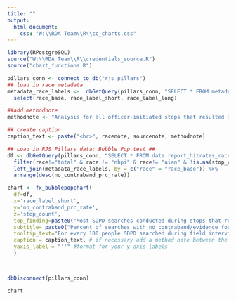 ```yaml
---
title: ""
output:
  html_document:
    css: "W:\\RDA Team\\R\\cc_charts.css"
---
```

<!-- link to Google Font -->
<link href="https://fonts.googleapis.com/css2?family=Inter:wght@100;200;300;400;500;600;700;800;900&display=swap" rel="stylesheet">

```r

library(RPostgreSQL)
source("W:\\RDA Team\\R\\credentials_source.R")
source("chart_functions.R")

pillars_conn <- connect_to_db("rjs_pillars")
## load in race metadata
metadata_race_labels <-  dbGetQuery(pillars_conn, "SELECT * FROM metadata_race_labels") %>% 
  select(race_base, race_label_short, race_label_long)

##add methodnote
methodnote <- "Analysis for all officer-initiated stops that resulted in a search and field interview card completed."

## create caption
caption_text <- paste("<br>", racenote, sourcenote, methodnote)

## Load in RJS Pillars data: Bubble Pop test ##
df <- dbGetQuery(pillars_conn, "SELECT * FROM data.report_hitrates_race_ficard_person")  %>% 
  filter(race!="total" & race != "nhpi" & race!= "aian" & !is.na(stop_count))  %>% 
  left_join(metadata_race_labels, by = c("race" = "race_base")) %>% 
  arrange(desc(no_contraband_prc_rate))

chart <- fx_bubblepopchart(
  df=df, 
  x='race_label_short', 
  y='no_contraband_prc_rate', 
  z='stop_count',
  top_finding=paste0("Most SDPD searches conducted during stops that result in field interviews target people of color and yield no contraband"), # this is the top finding from the chart that gets used like a title
  subtitle= paste0("Percent of searches with no contraband/evidence found during field interview cards by race"), # this is the more standard chart title that gets used as a subtitle
  tooltip_text="For every 100 people SDPD searched during field interview cards of<br>individuals perceived as <b>{point.race_label_short:.1f}</b>, SDPD found no contraband/evidence<br>in <b>{point.no_contraband_prc_rate:.1f}</b> of people searched, a total of <b>{point.stop_count:,0f}</b> biased searches.", # customize your tooltip as a statement, calling out rate and count
  caption = caption_text, # if necessary add a method note between the racenote and sourcenote with a line break, use racenote if graph includes data by race, and always use sourcenote. Each of these are standard objects across all charts
  yaxis_label = "''" #format for your y axis labels
  )



dbDisconnect(pillars_conn)
```

```r
chart
```

<script>
  widg = document.getElementsByClassName('html-widget'); //find widgets
  for (let i = 0; i < widg.length; i++) { //loop through
    document.getElementsByClassName('highchart')[i].style.width = '100%'; //adjust width
    document.getElementsByClassName('highchart')[i].style.height = '100%'; //adjust height
  }
</script>